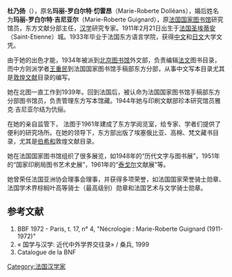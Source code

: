 '''杜乃扬'''（{{bd|1911年||1972年|catIdx=D杜}}），原名'''玛丽-罗白尔特·忉雷昂'''（Marie-Roberte Dolléans），婚后姓名为'''玛丽-罗白尔特·吉尼亚尔'''（Marie-Roberte Guignard），原[[法国国家图书馆|法国国家图书馆]]研究馆员，东方文献分部主任，[[汉学|汉学]]研究专家。1911年2月21日出生于[[法国|法国]][[圣埃蒂安|圣埃蒂安]]（Saint-Etienne）城。1933年毕业于法国东方语言学院，获得[[中文|中文]]和[[日文|日文]]大学文凭。

由于她的出色才能，1934年被派到[[北京图书馆|北京图书馆]]外文部，负责编辑[[法文|法文]]图书目录，而中方则派学者[[王重民|王重民]]到法国国家图书馆手稿部东方分部，从事中文写本目录尤其是[[敦煌文献|敦煌文献]]目录的编写。

她在北图一直工作到1939年。回到法国后，被认命为法国国家图书馆手稿部东方分部图书馆员，负责管理东方写本馆藏。1944年她与印刷文献部珍本研究馆员雅克∙吉尼亚尔结为伉俪。

在她的亲自监管下， 法图于1961年建成了东方学阅览室，给专家、学者们提供了便利的研究场所。在她的领导下，东方部出版了埃塞俄比亚、高棉、梵文藏书目录，尤其是[[伯希和|伯希和]]敦煌文献目录。

她在法国国家图书馆组织了很多展览，如1948年的“历代文字与图书展”，1951年的“国家印刷局图书艺术史展”，1961年的“[[泰戈尔|泰戈尔]]文献展”等。

她曾荣任法国亚洲协会理事会理事，并获得多项荣誉，如法国国家荣誉骑士勋章、法国学术界棕榈叶高等骑士（最高级别）勋章和法国艺术与文学骑士勋章。

== 参考文献 ==
# BBF 1972 - Paris, t. 17, n° 4, "Nécrologie : Marie-Roberte Guignard (1911-1972)"
# « 国学与汉学: 近代中外学界交往录» / 桑兵, 1999
# Catalogue de la BNF

[[Category:法国汉学家|Category:法国汉学家]]